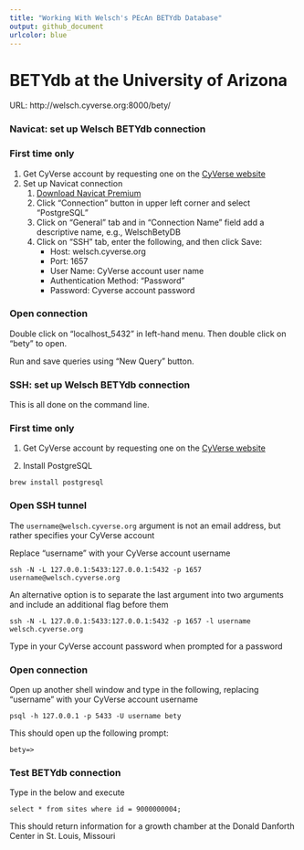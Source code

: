 ```yaml
---
title: "Working With Welsch's PEcAn BETYdb Database"
output: github_document
urlcolor: blue
---
```


# BETYdb at the University of Arizona

URL: http://welsch.cyverse.org:8000/bety/

### **Navicat: set up Welsch BETYdb connection**

### First time only 

1. Get CyVerse account by requesting one on the [CyVerse website](https://user.cyverse.org/services/mine)
2. Set up Navicat connection
    1. [Download Navicat Premium](https://www.navicat.com/en/download/navicat-premium)
    2. Click "Connection" button in upper left corner and select "PostgreSQL"
    3. Click on "General" tab and in "Connection Name" field add a descriptive name, e.g., WelschBetyDB
    4. Click on "SSH" tab, enter the following, and then click Save: 
        - Host: welsch.cyverse.org
        - Port: 1657
        - User Name: CyVerse account user name
        - Authentication Method: "Password"
        - Password: Cyverse account password

### Open connection

Double click on "localhost_5432" in left-hand menu. Then double click on "bety" to open. 

Run and save queries using "New Query" button. 

### **SSH: set up Welsch BETYdb connection**

This is all done on the command line. 

### First time only 

1. Get CyVerse account by requesting one on the [CyVerse website](https://user.cyverse.org/services/mine)

2. Install PostgreSQL

```
brew install postgresql
```

### Open SSH tunnel 

The `username@welsch.cyverse.org` argument is not an email address, but rather specifies your CyVerse account

Replace "username" with your CyVerse account username

```
ssh -N -L 127.0.0.1:5433:127.0.0.1:5432 -p 1657 username@welsch.cyverse.org
```

An alternative option is to separate the last argument into two arguments and include an additional flag before them

```
ssh -N -L 127.0.0.1:5433:127.0.0.1:5432 -p 1657 -l username welsch.cyverse.org
```

Type in your CyVerse account password when prompted for a password

### Open connection

Open up another shell window and type in the following, replacing "username" with your CyVerse account username

```
psql -h 127.0.0.1 -p 5433 -U username bety
```

This should open up the following prompt: 

```
bety=>
```

### **Test BETYdb connection**

Type in the below and execute

```
select * from sites where id = 9000000004;
```

This should return information for a growth chamber at the Donald Danforth Center in St. Louis, Missouri
